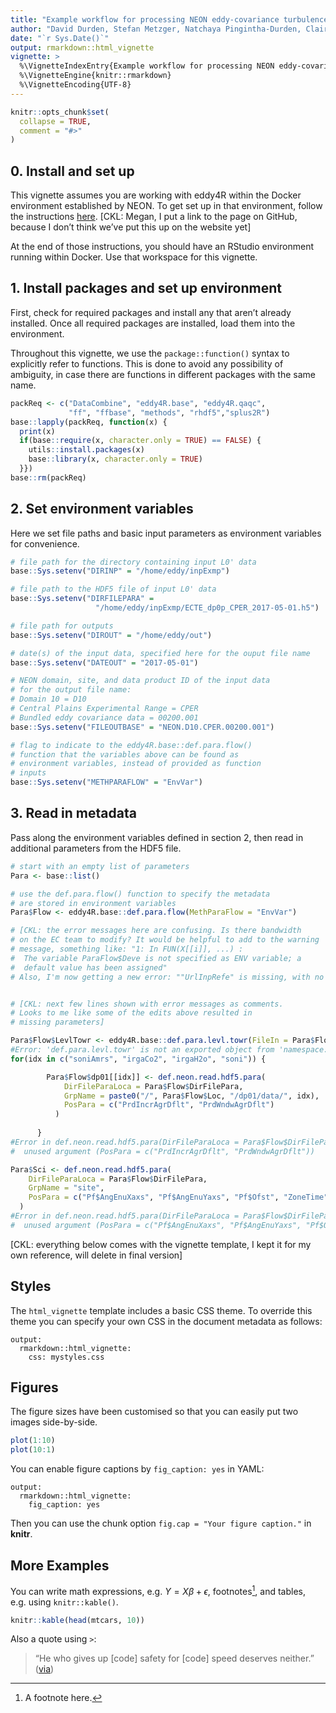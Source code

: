 ```yaml
---
title: "Example workflow for processing NEON eddy-covariance turbulence data with eddy4R-Docker 0.2.0"
author: "David Durden, Stefan Metzger, Natchaya Pingintha-Durden, Claire Lunch, Megan Jones"
date: "`r Sys.Date()`"
output: rmarkdown::html_vignette
vignette: >
  %\VignetteIndexEntry{Example workflow for processing NEON eddy-covariance turbulence data with eddy4R-Docker 0.2.0}
  %\VignetteEngine{knitr::rmarkdown}
  %\VignetteEncoding{UTF-8}
---
```


```r
knitr::opts_chunk$set(
  collapse = TRUE,
  comment = "#>"
)
```

## 0. Install and set up

This vignette assumes you are working with eddy4R within the Docker 
environment established by NEON. To get set up in that environment, 
follow the instructions <a href="https://github.com/NEONScience/NEON-Data-Skills/blob/fbd76ce778bc369fa9b94b7751546abb1ae56073/tutorials/R/eddy4r/dockerEddy4r.md" target="_blank">here</a>.
[CKL: Megan, I put a link to the page on GitHub, because I don't think we've 
put this up on the website yet]

At the end of those instructions, you should have an RStudio 
environment running within Docker. Use that workspace for this 
vignette.

## 1. Install packages and set up environment

First, check for required packages and install any that aren't 
already installed. Once all required packages are installed, 
load them into the environment.

Throughout this vignette, we use the `package::function()` 
syntax to explicitly refer to functions. This is done to avoid any 
possibility of ambiguity, in case there are functions in 
different packages with the same name.


```r

packReq <- c("DataCombine", "eddy4R.base", "eddy4R.qaqc",  
             "ff", "ffbase", "methods", "rhdf5","splus2R")
base::lapply(packReq, function(x) {
  print(x)
  if(base::require(x, character.only = TRUE) == FALSE) {
    utils::install.packages(x)
    base::library(x, character.only = TRUE)
  }})
base::rm(packReq)

```


## 2. Set environment variables

Here we set file paths and basic input parameters as environment 
variables for convenience.

```r

# file path for the directory containing input L0' data
base::Sys.setenv("DIRINP" = "/home/eddy/inpExmp")

# file path to the HDF5 file of input L0' data
base::Sys.setenv("DIRFILEPARA" = 
                   "/home/eddy/inpExmp/ECTE_dp0p_CPER_2017-05-01.h5")

# file path for outputs
base::Sys.setenv("DIROUT" = "/home/eddy/out")

# date(s) of the input data, specified here for the ouput file name
base::Sys.setenv("DATEOUT" = "2017-05-01")

# NEON domain, site, and data product ID of the input data
# for the output file name:
# Domain 10 = D10
# Central Plains Experimental Range = CPER
# Bundled eddy covariance data = 00200.001
base::Sys.setenv("FILEOUTBASE" = "NEON.D10.CPER.00200.001")

# flag to indicate to the eddy4R.base::def.para.flow() 
# function that the variables above can be found as 
# environment variables, instead of provided as function 
# inputs
base::Sys.setenv("METHPARAFLOW" = "EnvVar")

```

## 3. Read in metadata

Pass along the environment variables defined in section 2, 
then read in additional parameters from the HDF5 file.

```r

# start with an empty list of parameters
Para <- base::list()

# use the def.para.flow() function to specify the metadata 
# are stored in environment variables
Para$Flow <- eddy4R.base::def.para.flow(MethParaFlow = "EnvVar")

# [CKL: the error messages here are confusing. Is there bandwidth 
# on the EC team to modify? It would be helpful to add to the warning
# message, something like: "1: In FUN(X[[i]], ...) :
#  The variable ParaFlow$Deve is not specified as ENV variable; a 
#  default value has been assigned"
# Also, I'm now getting a new error: ""UrlInpRefe" is missing, with no default"


# [CKL: next few lines shown with error messages as comments. 
# Looks to me like some of the edits above resulted in 
# missing parameters]

Para$Flow$LevlTowr <- eddy4R.base::def.para.levl.towr(FileIn = Para$Flow$DirFilePara)
#Error: 'def.para.levl.towr' is not an exported object from 'namespace:eddy4R.base'
for(idx in c("soniAmrs", "irgaCo2", "irgaH2o", "soni")) {

        Para$Flow$dp01[[idx]] <- def.neon.read.hdf5.para(
            DirFileParaLoca = Para$Flow$DirFilePara,
            GrpName = paste0("/", Para$Flow$Loc, "/dp01/data/", idx),
            PosPara = c("PrdIncrAgrDflt", "PrdWndwAgrDflt")
          )
        
      }
#Error in def.neon.read.hdf5.para(DirFileParaLoca = Para$Flow$DirFilePara,  : 
#  unused argument (PosPara = c("PrdIncrAgrDflt", "PrdWndwAgrDflt"))

Para$Sci <- def.neon.read.hdf5.para(
    DirFileParaLoca = Para$Flow$DirFilePara,
    GrpName = "site",
    PosPara = c("Pf$AngEnuXaxs", "Pf$AngEnuYaxs", "Pf$Ofst", "ZoneTime")
  )
#Error in def.neon.read.hdf5.para(DirFileParaLoca = Para$Flow$DirFilePara,  : 
#  unused argument (PosPara = c("Pf$AngEnuXaxs", "Pf$AngEnuYaxs", "Pf$Ofst", "ZoneTime"))

```







[CKL: everything below comes with the vignette template, I 
kept it for my own reference, will delete in final version]

## Styles

The `html_vignette` template includes a basic CSS theme. To override this theme you can specify your own CSS in the document metadata as follows:

    output: 
      rmarkdown::html_vignette:
        css: mystyles.css

## Figures

The figure sizes have been customised so that you can easily put two images side-by-side. 

```r
plot(1:10)
plot(10:1)
```

You can enable figure captions by `fig_caption: yes` in YAML:

    output:
      rmarkdown::html_vignette:
        fig_caption: yes

Then you can use the chunk option `fig.cap = "Your figure caption."` in **knitr**.

## More Examples

You can write math expressions, e.g. $Y = X\beta + \epsilon$, footnotes^[A footnote here.], and tables, e.g. using `knitr::kable()`.

```r
knitr::kable(head(mtcars, 10))
```

Also a quote using `>`:

> "He who gives up [code] safety for [code] speed deserves neither."
([via](https://twitter.com/hadleywickham/status/504368538874703872))
